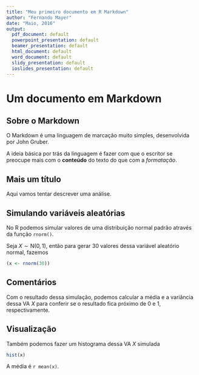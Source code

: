 ```yaml
---
title: "Meu primeiro documento em R Markdown"
author: "Fernando Mayer"
date: "Maio, 2016"
output:
  pdf_document: default
  powerpoint_presentation: default
  beamer_presentation: default
  html_document: default
  word_document: default
  slidy_presentation: default
  ioslides_presentation: default
---
```


# Um documento em Markdown

## Sobre o Markdown

O Markdown é uma linguagem de marcação muito simples, desenvolvida por
John Gruber.

A ideia básica por trás da linguagem é fazer com que o escritor se
preocupe mais com o **conteúdo** do texto do que com a *formatação*.

## Mais um título

Aqui vamos tentar descrever uma análise.

## Simulando variáveis aleatórias

No R podemos simular valores de uma distribuição normal padrão através
da função `rnorm()`.

Seja $X \sim \text{N}(0,1)$, então para gerar 30 valores dessa variável
aleatório normal, fazemos

```r
(x <- rnorm(30))
```

## Comentários

Com o resultado dessa simulação, podemos calcular a média e a variância
dessa VA $X$ para conferir se o resultado fica próximo de 0 e 1,
respectivamente.

## Visualização

Também podemos fazer um histograma dessa VA $X$ simulada

```r
hist(x)
```

A média é `r mean(x)`.
